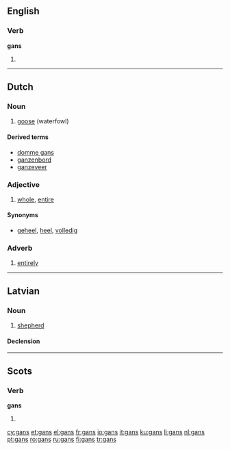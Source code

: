 {{see|Gans}}
==English==

===Verb===
'''gans'''

# {{Geordie}} {{third-person singular of|[[gan]]}}

----

==Dutch==

===Noun===
{{nl-noun|g=f|ganzen|gansje|dimpl=gansjes}}

# [[goose]] (waterfowl)

====Derived terms====
*[[domme gans]] 
*[[ganzenbord]] 
*[[ganzeveer]] 

===Adjective===
{{nl-adj|infl=ganse|-|-}}

# [[whole]], [[entire]]

====Synonyms====
*[[geheel]], [[heel]], [[volledig]]

===Adverb===
{{infl|nl|adverb}}

# [[entirely]]

----

==Latvian==

===Noun===
{{infl|lv|noun|gender=m}}

# [[shepherd]]

====Declension====
{{lv-noun-d1|gan|s}}

----

==Scots==

===Verb===
'''gans'''

# {{third-person singular of|[[gan#Scots|gan]]|lang=Scots}}

[[cy:gans]]
[[et:gans]]
[[el:gans]]
[[fr:gans]]
[[io:gans]]
[[it:gans]]
[[ku:gans]]
[[li:gans]]
[[nl:gans]]
[[pt:gans]]
[[ro:gans]]
[[ru:gans]]
[[fi:gans]]
[[tr:gans]]